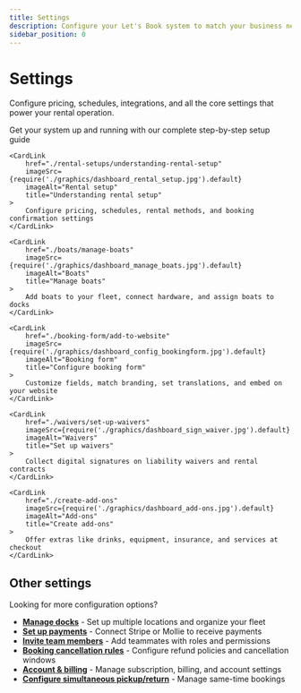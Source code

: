```yaml
---
title: Settings
description: Configure your Let's Book system to match your business needs
sidebar_position: 0
---
```



# Settings

Configure pricing, schedules, integrations, and all the core settings that power your rental operation.

<CardGrid>
    <CardLink
        href="./10-step-setup-guide"
        imageSrc={require('./graphics/dashboard_10_step_setup.jpg').default}
        imageAlt="Setup guide"
        title="10-step setup guide"
    >
        Get your system up and running with our complete step-by-step setup guide
    </CardLink>

    <CardLink
        href="./rental-setups/understanding-rental-setup"
        imageSrc={require('./graphics/dashboard_rental_setup.jpg').default}
        imageAlt="Rental setup"
        title="Understanding rental setup"
    >
        Configure pricing, schedules, rental methods, and booking confirmation settings
    </CardLink>

    <CardLink
        href="./boats/manage-boats"
        imageSrc={require('./graphics/dashboard_manage_boats.jpg').default}
        imageAlt="Boats"
        title="Manage boats"
    >
        Add boats to your fleet, connect hardware, and assign boats to docks
    </CardLink>

    <CardLink
        href="./booking-form/add-to-website"
        imageSrc={require('./graphics/dashboard_config_bookingform.jpg').default}
        imageAlt="Booking form"
        title="Configure booking form"
    >
        Customize fields, match branding, set translations, and embed on your website
    </CardLink>

    <CardLink
        href="./waivers/set-up-waivers"
        imageSrc={require('./graphics/dashboard_sign_waiver.jpg').default}
        imageAlt="Waivers"
        title="Set up waivers"
    >
        Collect digital signatures on liability waivers and rental contracts
    </CardLink>

    <CardLink
        href="./create-add-ons"
        imageSrc={require('./graphics/dashboard_add-ons.jpg').default}
        imageAlt="Add-ons"
        title="Create add-ons"
    >
        Offer extras like drinks, equipment, insurance, and services at checkout
    </CardLink>

</CardGrid>

## Other settings

Looking for more configuration options?

- **[Manage docks](./manage-docks)** - Set up multiple locations and organize your fleet
- **[Set up payments](./payments/receive-payments)** - Connect Stripe or Mollie to receive payments
- **[Invite team members](./collaborate/invite-team-members)** - Add teammates with roles and permissions
- **[Booking cancellation rules](./booking-cancellation-rules)** - Configure refund policies and cancellation windows
- **[Account & billing](./account)** - Manage subscription, billing, and account settings
- **[Configure simultaneous pickup/return](./configure-simultaneous-pickup-return)** - Manage same-time bookings
